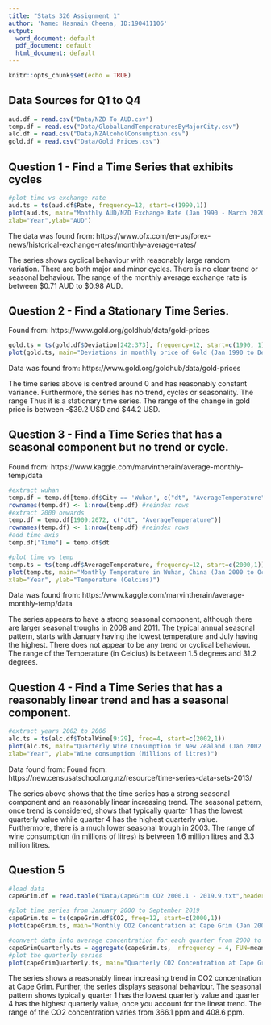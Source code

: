 ```yaml
---
title: "Stats 326 Assignment 1"
author: 'Name: Hasnain Cheena, ID:190411106'
output:
  word_document: default
  pdf_document: default
  html_document: default
---
```


```r
knitr::opts_chunk$set(echo = TRUE)
```
## Data Sources for Q1 to Q4
```r
aud.df = read.csv("Data/NZD To AUD.csv")
temp.df = read.csv("Data/GlobalLandTemperaturesByMajorCity.csv")
alc.df = read.csv("Data/NZAlcoholConsumption.csv")
gold.df = read.csv("Data/Gold Prices.csv")
```

## Question 1 - Find a Time Series that exhibits cycles
```r
#plot time vs exchange rate
aud.ts = ts(aud.df$Rate, frequency=12, start=c(1990,1))
plot(aud.ts, main="Monthly AUD/NZD Exchange Rate (Jan 1990 - March 2020)", 
xlab="Year",ylab="AUD")
```
The data was found from: https://www.ofx.com/en-us/forex-news/historical-exchange-rates/monthly-average-rates/

The series shows cyclical behaviour with reasonably large random variation. There are both major and minor cycles. There is no clear trend or seasonal behaviour. The range of the monthly average exchange rate is between $0.71 AUD to $0.98 AUD. 

## Question 2 - Find a Stationary Time Series.
Found from: https://www.gold.org/goldhub/data/gold-prices
```r
gold.ts = ts(gold.df$Deviation[242:373], frequency=12, start=c(1990, 1))
plot(gold.ts, main="Deviations in monthly price of Gold (Jan 1990 to Dec 2000)", ylab="Change in Gold Price (USD)", xlab="Year")
```

Data was found from: https://www.gold.org/goldhub/data/gold-prices

The time series above is centred around 0 and has reasonably constant variance. Furthermore, the series has no trend, cycles or seasonality.
The range Thus it is a stationary time series. The range of the change in gold price is between -$39.2 USD and $44.2 USD. 

## Question 3 - Find a Time Series that has a seasonal component but no trend or cycle.
Found from: https://www.kaggle.com/marvintherain/average-monthly-temp/data
```r
#extract wuhan 
temp.df = temp.df[temp.df$City == 'Wuhan', c("dt", "AverageTemperature")]
rownames(temp.df) <- 1:nrow(temp.df) #reindex rows 
#extract 2000 onwards
temp.df = temp.df[1909:2072, c("dt", "AverageTemperature")]
rownames(temp.df) <- 1:nrow(temp.df) #reindex rows 
#add time axis
temp.df["Time"] = temp.df$dt

#plot time vs temp
temp.ts = ts(temp.df$AverageTemperature, frequency=12, start=c(2000,1))
plot(temp.ts, main="Monthly Temperature in Wuhan, China (Jan 2000 to Oct 2013)", 
xlab="Year", ylab="Temperature (Celcius)")
```
Data was found from: https://www.kaggle.com/marvintherain/average-monthly-temp/data

The series appears to have a strong seasonal component, although there are larger seasonal troughs in 2008 and 2011. 
The typical annual seasonal pattern, starts with January having the lowest temperature and July having the highest. There does not appear to be any trend or cyclical behaviour. The range of the Temperature (in Celcius) is between 1.5 degrees and 31.2 degrees. 

## Question 4 - Find a Time Series that has a reasonably linear trend and has a seasonal component. 
```r
#extract years 2002 to 2006
alc.ts = ts(alc.df$TotalWine[9:29], freq=4, start=c(2002,1))
plot(alc.ts, main="Quarterly Wine Consumption in New Zealand (Jan 2002 to Jan 2007)", 
xlab="Year", ylab="Wine consumption (Millions of litres)")
```
Data found from: Found from: https://new.censusatschool.org.nz/resource/time-series-data-sets-2013/

The series above shows that the time series has a strong seasonal component and an reasonably linear increasing trend. The seasonal pattern, once trend is considered, shows that typically quarter 1 has the lowest quarterly value while quarter 4 has the highest quarterly value. Furthermore, there is a much lower seasonal trough in 2003. The range of wine consumption (in millions of litres) is between 1.6 million litres and 3.3 million litres. 

## Question 5  
```r

#load data
capeGrim.df = read.table("Data/CapeGrim CO2 2000.1 - 2019.9.txt",header = TRUE, sep = "\t")

#plot time series from January 2000 to September 2019
capeGrim.ts = ts(capeGrim.df$CO2, freq=12, start=c(2000,1))
plot(capeGrim.ts, main="Monthly CO2 Concentration at Cape Grim (Jan 2000 to Sept 2019)", xlab="Year", ylab="CO2 Concentration (ppm)")

#convert data into average concentration for each quarter from 2000 to 2019.3
capeGrimQuarterly.ts = aggregate(capeGrim.ts,  nfrequency = 4, FUN=mean)
#plot the quarterly series
plot(capeGrimQuarterly.ts, main="Quarterly CO2 Concentration at Cape Grim (Jan 2000 to Sept 2019)", xlab="Year", ylab="CO2 Concentration (ppm)")
```

The series shows a reasonably linear increasing trend in CO2 concentration at Cape Grim. Further, the series displays seasonal behaviour. 
The seasonal pattern shows typically quarter 1 has the lowest quarterly value and quarter 4 has the highest quarterly value, once you account for the lineat trend.  The range of the CO2 concentration varies from 366.1 ppm and 408.6 ppm. 
